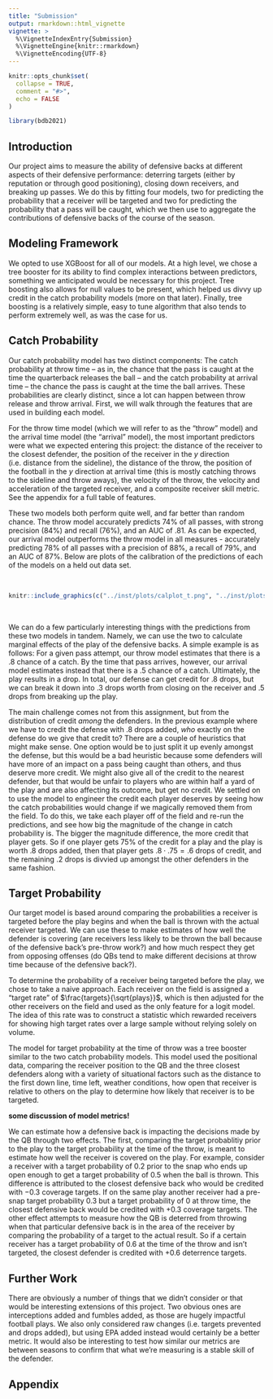 ```yaml
---
title: "Submission"
output: rmarkdown::html_vignette
vignette: >
  %\VignetteIndexEntry{Submission}
  %\VignetteEngine{knitr::rmarkdown}
  %\VignetteEncoding{UTF-8}
---
```


```r
knitr::opts_chunk$set(
  collapse = TRUE,
  comment = "#>",
  echo = FALSE
)
```

```r
library(bdb2021)
```

## Introduction

Our project aims to measure the ability of defensive backs at different aspects of their defensive performance: deterring targets (either by reputation or through good positioning), closing down receivers, and breaking up passes. We do this by fitting four models, two for predicting the probability that a receiver will be targeted and two for predicting the probability that a pass will be caught, which we then use to aggregate the contributions of defensive backs of the course of the season.

## Modeling Framework

We opted to use XGBoost for all of our models. At a high level, we chose a tree booster for its ability to find complex interactions between predictors, something we anticipated would be necessary for this project. Tree boosting also allows for null values to be present, which helped us divvy up credit in the catch probability models (more on that later). Finally, tree boosting is a relatively simple, easy to tune algorithm that also tends to perform extremely well, as was the case for us.

## Catch Probability

Our catch probability model has two distinct components: The catch probability at throw time -- as in, the chance that the pass is caught at the time the quarterback releases the ball -- and the catch probability at arrival time -- the chance the pass is caught at the time the ball arrives. These probabilities are clearly distinct, since a lot can happen between throw release and throw arrival. First, we will walk through the features that are used in building each model. 

For the throw time model (which we will refer to as the "throw" model) and the arrival time model (the "arrival" model), the most important predictors were what we expected entering this project: the distance of the receiver to the closest defender, the position of the receiver in the $y$ direction (i.e. distance from the sideline), the distance of the throw, the position of the football in the $y$ direction at arrival time (this is mostly catching throws to the sideline and throw aways), the velocity of the throw, the velocity and acceleration of the targeted receiver, and a composite receiver skill metric. See the appendix for a full table of features. 

These two models both perform quite well, and far better than random chance. The throw model accurately predicts $74\%$ of all passes, with strong precision ($84\%$) and recall ($76\%$), and an AUC of $.81$. As can be expected, our arrival model outperforms the throw model in all measures - accurately predicting 78% of all passes with a precision of 88%, a recall of 79%, and an AUC of 87%. Below are plots of the calibration of the predictions of each of the models on a held out data set.

&nbsp;


```r
knitr::include_graphics(c("../inst/plots/calplot_t.png", "../inst/plots/calplot_a.png"))
```

&nbsp;

We can do a few particularly interesting things with the predictions from these two models in tandem. Namely, we can use the two to calculate marginal effects of the play of the defensive backs. A simple example is as follows: For a given pass attempt, our throw model estimates that there is a $.8$ chance of a catch. By the time that pass arrives, however, our arrival model estimates instead that there is a $.5$ chance of a catch. Ultimately, the play results in a drop. In total, our defense can get credit for $.8$ drops, but we can break it down into $.3$ drops worth from closing on the receiver and $.5$ drops from breaking up the play.

The main challenge comes not from this assignment, but from the distribution of credit *among* the defenders. In the previous example where we have to credit the defense with $.8$ drops added, *who* exactly on the defense do we give that credit to? There are a couple of heuristics that might make sense. One option would be to just split it up evenly amongst the defense, but this would be a bad heuristic because some defenders will have more of an impact on a pass being caught than others, and thus deserve more credit. We might also give all of the credit to the nearest defender, but that would be unfair to players who are within half a yard of the play and are also affecting its outcome, but get no credit. We settled on to use the model to engineer the credit each player deserves by seeing how the catch probabilities would change if we magically removed them from the field. To do this, we take each player off of the field and re-run the predictions, and see how big the magnitude of the change in catch probability is. The bigger the magnitude difference, the more credit that player gets. So if one player gets 75% of the credit for a play and the play is worth $.8$ drops added, then that player gets $.8 \cdot .75 = .6$ drops of credit, and the remaining $.2$ drops is divvied up amongst the other defenders in the same fashion.

## Target Probability

Our target model is based around comparing the probabilities a receiver is targeted before the play begins and when the ball is thrown with the actual receiver targeted. We can use these to make estimates of how well the defender is covering (are receivers less likely to be thrown the ball because of the defensive back's pre-throw work?) and how much respect they get from opposing offenses (do QBs tend to make different decisions at throw time because of the defensive back?). 

To determine the probability of a receiver being targeted before the play, we chose to take a naive approach. Each receiver on the field is assigned a "target rate" of  $\frac{targets}{\sqrt{plays}}$, which is then adjusted for the other receivers on the field and used as the only feature for a logit model. The idea of this rate was to construct a statistic which rewarded receivers for showing high target rates over a large sample without relying solely on volume.

The model for target probability at the time of throw was a tree booster similar to the two catch probability models. This model used the positional data, comparing the receiver position to the QB and the three closest defenders along with a variety of situational factors such as the distance to the first down line, time left, weather conditions, how open that receiver is relative to others on the play to determine how likely that receiver is to be targeted. 

**some discussion of model metrics!**

We can estimate how a defensive back is impacting the decisions made by the QB through two effects. The first, comparing the target probablitiy prior to the play to the target probability at the time of the throw, is meant to estimate how well the receiver is covered on the play. For example, consider a receiver with a target probability of $0.2$ prior to the snap who ends up open enough to get a target probability of $0.5$ when the ball is thrown. This difference is attributed to the closest defensive back who would be credited with $-0.3$ coverage targets. If on the same play another receiver had a pre-snap target probability $0.3$ but a target probability of $0$ at throw time, the closest defensive back would be credited with $+0.3$ coverage targets. The other effect attempts to measure how the QB is deterred from throwing when that particular defensive back is in the area of the receiver by comparing the probability of a target to the actual result. So if a certain receiver has a target probability of $0.6$ at the time of the throw and isn't targeted, the closest defender is credited with $+0.6$ deterrence targets.

## Further Work

There are obviously a number of things that we didn't consider or that would be interesting extensions of this project. Two obvious ones are interceptions added and fumbles added, as those are hugely impactful football plays. We also only considered raw changes (i.e. targets prevented and drops added), but using EPA added instead would certainly be a better metric. It would also be interesting to test how similar our metrics are between seasons to confirm that what we're measuring is a stable skill of the defender.

## Appendix
